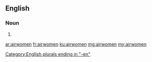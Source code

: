 ==English==

===Noun===
{{head|en|noun plural form}}

# {{plural of|airwoman|lang=en}}

[[Category:English plurals ending in "-en"]]

[[ar:airwomen]]
[[fr:airwomen]]
[[ku:airwomen]]
[[mg:airwomen]]
[[my:airwomen]]